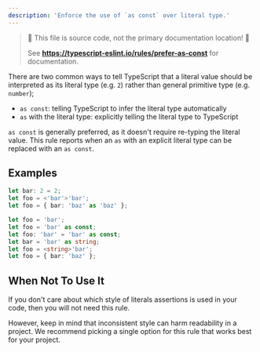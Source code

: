 ---
description: 'Enforce the use of `as const` over literal type.'
---


> 🛑 This file is source code, not the primary documentation location! 🛑
>
> See **https://typescript-eslint.io/rules/prefer-as-const** for documentation.

There are two common ways to tell TypeScript that a literal value should be interpreted as its literal type (e.g. `2`) rather than general primitive type (e.g. `number`);

- `as const`: telling TypeScript to infer the literal type automatically
- `as` with the literal type: explicitly telling the literal type to TypeScript

`as const` is generally preferred, as it doesn't require re-typing the literal value.
This rule reports when an `as` with an explicit literal type can be replaced with an `as const`.

## Examples

<Tabs>
<TabItem value="❌ Incorrect">

```ts
let bar: 2 = 2;
let foo = <'bar'>'bar';
let foo = { bar: 'baz' as 'baz' };
```

</TabItem>
<TabItem value="✅ Correct">

```ts
let foo = 'bar';
let foo = 'bar' as const;
let foo: 'bar' = 'bar' as const;
let bar = 'bar' as string;
let foo = <string>'bar';
let foo = { bar: 'baz' };
```

</TabItem>
</Tabs>

## When Not To Use It

If you don't care about which style of literals assertions is used in your code, then you will not need this rule.

However, keep in mind that inconsistent style can harm readability in a project.
We recommend picking a single option for this rule that works best for your project.
